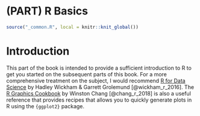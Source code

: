 # (PART) R Basics {.unnumbered}

```r
source("_common.R", local = knitr::knit_global())
```

# Introduction {#r-basics}

This part of the book is intended to provide a sufficient introduction to R to
get you started on the subsequent parts of this book. For a more comprehensive
treatment on the subject, I would recommend [R for Data
Science](https://r4ds.had.co.nz/index.html) by Hadley Wickham & Garrett
Grolemund [@wickham_r_2016]. The [R Graphics Cookbook](https://r-graphics.org)
by Winston Chang [@chang_r_2018] is also a useful reference that provides
recipes that allows you to quickly generate plots in R using the `{ggplot2}`
package.
